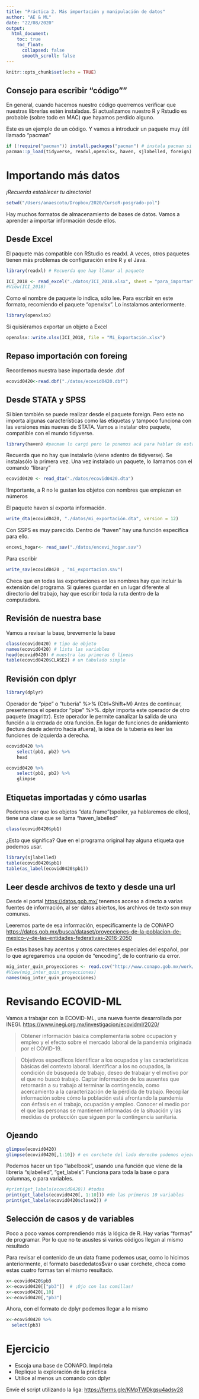 ```yaml
---
title: "Práctica 2. Más importación y manipulación de datos"
author: "AE & ML"
date: "22/08/2020"
output:
  html_document:
    toc: true
    toc_float:
      collapsed: false
      smooth_scroll: false
---
```


```r
knitr::opts_chunk$set(echo = TRUE)
```


## Consejo para escribir "código""
En general, cuando hacemos nuestro código querremos verificar que nuestras librerías estén instaladas. Si actualizamos nuestro R y Rstudio es probable (sobre todo en MAC) que hayamos perdido alguno.

Este es un ejemplo de un código. Y vamos a introducir un paquete muy útil llamado "pacman"

```r
if (!require("pacman")) install.packages("pacman") # instala pacman si se requiere
pacman::p_load(tidyverse, readxl,openxlsx, haven, sjlabelled, foreign) #carga los paquetes necesarios para esta práctica

```

# Importando más datos

<i>¡Recuerda establecer tu directorio!</i>
```r
setwd("/Users/anaescoto/Dropbox/2020/CursoR-posgrado-pol")
```

Hay muchos formatos de almacenamiento de bases de datos. Vamos a aprender a importar información desde ellos.

## Desde Excel 
El paquete más compatible con RStudio es readxl. A veces, otros paquetes tienen más problemas de configuración entre R y el Java.

```r
library(readxl) # Recuerda que hay llamar al paquete
```


```r
ICI_2018 <- read_excel("./datos/ICI_2018.xlsx", sheet = "para_importar")
#View(ICI_2018)
```

Como el nombre de paquete lo indica, sólo lee. Para escribir en este formato, recomiendo el paquete "openxlsx". Lo instalamos anteriormente.
```r
library(openxlsx)
```

Si quisiéramos exportar un objeto a Excel
```r
openxlsx::write.xlsx(ICI_2018, file = "Mi_Exportación.xlsx")
```

## Repaso importación con foreing


Recordemos nuestra base importada desde .dbf

```r
ecovid0420<-read.dbf("./datos/ecovid0420.dbf")
```

## Desde STATA y SPSS

Si bien también se puede realizar desde el paquete foreign. Pero este no importa algunas características como las etiquetas y tampoco funciona con las versiones más nuevas de STATA. Vamos a instalar otro paquete, compatible con el mundo tidyverse. 

```r
library(haven) #pacman lo cargó pero lo ponemos acá para hablar de esta función
```
Recuerda que no hay que instalarlo (viene adentro de tidyverse). Se instalasólo la primera vez. Una vez instalado un paquete, lo llamamos con el comando "library"

```r
ecovid0420 <- read_dta("./datos/ecovid0420.dta")
```

!Importante, a R no le gustan los objetos con nombres que empiezan en números

El paquete haven sí exporta información.
```r
write_dta(ecovid0420, "./datos/mi_exportación.dta", version = 12)
```

Con SSPS es muy parecido. Dentro de "haven" hay una función específica para ello. 

```r
encevi_hogar<- read_sav("./datos/encevi_hogar.sav")

```

Para escribir
```r
write_sav(ecovid0420 , "mi_exportacion.sav")
```

Checa que en todas las exportaciones en los nombres hay que incluir la extensión del programa. Si quieres guardar en un lugar diferente al directorio del trabajo, hay que escribir toda la ruta dentro de la computadora.

## Revisión de nuestra base
Vamos a revisar la base, brevemente la base

```r
class(ecovid0420) # tipo de objeto
names(ecovid0420) # lista las variables
head(ecovid0420) # muestra las primeras 6 líneas
table(ecovid0420$CLASE2) # un tabulado simple
```

## Revisión con dplyr
```r
library(dplyr) 
```

Operador de "pipe" o "tubería" %>% (Ctrl+Shift+M)
Antes de continuar, presentemos el operador "pipe" %>%. dplyr importa este operador de otro paquete (magrittr). 
Este operador le permite canalizar la salida de una función a la entrada de otra función. En lugar de funciones de anidamiento (lectura desde adentro hacia afuera), la idea de la tubería es leer las funciones de izquierda a derecha.

```r
ecovid0420 %>% 
    select(pb1, pb2) %>% 
    head
```

```r
ecovid0420 %>% 
    select(pb1, pb2) %>% 
    glimpse
```

## Etiquetas importadas y cómo usarlas

Podemos ver que los objetos "data.frame"(spoiler, ya hablaremos de ellos), tiene una clase que se llama "haven_labelled"

```r

class(ecovid0420$pb1)

```

¿Esto que significa? Que en el programa original hay alguna etiqueta que podemos usar. 

```r
library(sjlabelled)
table(ecovid0420$pb1)
table(as_label(ecovid0420$pb1))

```

## Leer desde archivos de texto y desde una url
Desde el portal <https://datos.gob.mx/> tenemos acceso a directo a varias fuentes de información, al ser datos abiertos, los archivos de texto son muy comunes.

Leeremos parte de esa información, específicamente la de CONAPO
<https://datos.gob.mx/busca/dataset/proyecciones-de-la-poblacion-de-mexico-y-de-las-entidades-federativas-2016-2050>

En estas bases hay acentos y otros carecteres especiales del español, por lo que agregaremos una opción de "encoding", de lo contrario da error.

```r
mig_inter_quin_proyecciones <- read.csv("http://www.conapo.gob.mx/work/models/CONAPO/Datos_Abiertos/Proyecciones2018/mig_inter_quin_proyecciones.csv", encoding="latin1")
#View(mig_inter_quin_proyecciones)
names(mig_inter_quin_proyecciones)
```


# Revisando ECOVID-ML

Vamos a trabajar con la ECOVID-ML, una nueva fuente desarrollada por INEGI. 
<https://www.inegi.org.mx/investigacion/ecovidml/2020/>

>Obtener información básica complementaria sobre ocupación y empleo y el efecto sobre el mercado laboral de la pandemia originada por el COVID-19.

>Objetivos específicos
Identificar a los ocupados y las características básicas del contexto laboral.
Identificar a los no ocupados, la condición de búsqueda de trabajo, deseo de trabajar y el motivo por el que no buscó trabajo.
Captar información de los ausentes que retornarán a su trabajo al terminar la contingencia, como acercamiento a la caracterización de la pérdida de trabajo.
Recopilar información sobre cómo la población está afrontando la pandemia con énfasis en el trabajo, ocupación y empleo.
Conocer el medio por el que las personas se mantienen informadas de la situación y las medidas de protección que siguen por la contingencia sanitaria.




## Ojeando
```r
glimpse(ecovid0420)
glimpse(ecovid0420[,1:10]) # en corchete del lado derecho podemos ojear columnas 

```

Podemos hacer un tipo "labelbook", usando una función que viene de la librería "sjlabelled", "get_labels". Funciona para toda la base o para columnas, o para variables.
```r
#print(get_labels(ecovid0420)) #todas
print(get_labels(ecovid0420[, 1:10])) #de las primeras 10 variables
print(get_labels(ecovid0420$clase2)) #
```

## Selección de casos y de variables
Poco a poco vamos comprendiendo más la lógica de R. Hay varias "formas" de programar. Por lo que no te asustes si varios códigos llegan al mismo resultado

Para revisar el contenido de un data frame podemos usar, como lo hicimos anteriormente, el formato basededatos$var o usar corchete, checa como estas cuatro formas tan el mismo resultado.

```r
x<-ecovid0420$pb3
x<-ecovid0420[["pb3"]]  # ¡Ojo con las comillas! 
x<-ecovid0420[,10]
x<-ecovid0420[,"pb3"]

```

Ahora, con el formato de dplyr podemos llegar a lo mismo
```r
x<-ecovid0420 %>% 
  select(pb3)
```



# Ejercicio
* Escoja una base de CONAPO. Impórtela
* Replique la exploración de la práctica
* Utilice al menos un comando con dplyr

Envíe el script utilizando la liga:
<https://forms.gle/KMpTWDkgsu4adsv28>

